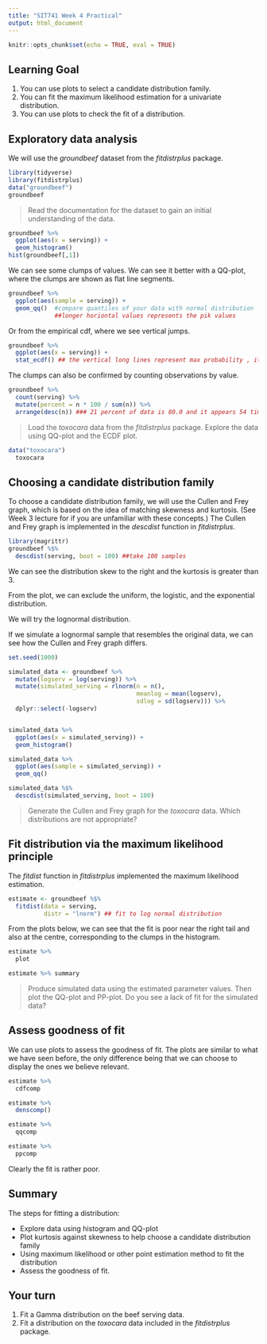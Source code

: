 ```yaml
---
title: "SIT741 Week 4 Practical"
output: html_document
---
```


```r
knitr::opts_chunk$set(echo = TRUE, eval = TRUE)
```


## Learning Goal
1. You can use plots to select a candidate distribution family.
2. You can fit the maximum likelihood estimation for a univariate distribution.
3. You can use plots to check the fit of a distribution.


## Exploratory data analysis

We will use the *groundbeef* dataset from the *fitdistrplus* package. 

```r
library(tidyverse)
library(fitdistrplus)
data("groundbeef")
groundbeef
```

> Read the documentation for the dataset to gain an initial understanding of the data.

```r
groundbeef %>% 
  ggplot(aes(x = serving)) +
  geom_histogram()
hist(groundbeef[,1])
```

We can see some clumps of values. 
We can see it better with a QQ-plot, where the clumps are shown as flat line segments.
```r
groundbeef %>% 
  ggplot(aes(sample = serving)) +
  geom_qq()  #compare quantiles of your data with normal distribution
             ##longer horiontal values represents the pik values 
```
Or from the empirical cdf, where we see vertical jumps.
```r
groundbeef %>% 
  ggplot(aes(x = serving)) +
  stat_ecdf() ## the vertical long lines represent max probability , it also shows quantiles and the respectivw probabilitites 
```



The clumps can also be confirmed by counting observations by value.

```r
groundbeef %>% 
  count(serving) %>% 
  mutate(percent = n * 100 / sum(n)) %>% 
  arrange(desc(n)) ### 21 percent of data is 80.0 and it appears 54 times 
```

> Load the *toxocara* data from the *fitdistrplus* package. Explore the data using QQ-plot and the ECDF plot.

```r
data("toxocara")
  toxocara
```

## Choosing a candidate distribution family

To choose a candidate distribution family, 
we will use the Cullen and Frey graph, which is based on the idea of matching skewness and kurtosis.
(See Week 3 lecture for if you are unfamiliar with these concepts.)
The Cullen and Frey graph is implemented in the *descdist* function in *fitdistrplus*.

```r
library(magrittr)
groundbeef %$% 
  descdist(serving, boot = 100) ##take 100 samples 
```

We can see the distribution skew to the right and the kurtosis is greater than 3.

From the plot, we can exclude the uniform, the logistic, and the exponential distribution.

We will try the lognormal distribution. 

If we simulate a lognormal sample that resembles the original data, we can see how the Cullen and Frey graph differs.
```r
set.seed(1000)

simulated_data <- groundbeef %>% 
  mutate(logserv = log(serving)) %>% 
  mutate(simulated_serving = rlnorm(n = n(),
                                    meanlog = mean(logserv),
                                    sdlog = sd(logserv))) %>% 
  dplyr::select(-logserv)


simulated_data %>% 
  ggplot(aes(x = simulated_serving)) +
  geom_histogram()

simulated_data %>% 
  ggplot(aes(sample = simulated_serving)) +
  geom_qq()

simulated_data %$%  
  descdist(simulated_serving, boot = 100)
```

> Generate the Cullen and Frey graph for the *toxocara* data. Which distributions are not appropriate?

## Fit distribution via the maximum likelihood principle

The *fitdist* function in *fitdistrplus* implemented the maximum likelihood estimation.

```r
estimate <- groundbeef %$%
  fitdist(data = serving, 
          distr = "lnorm") ## fit to log normal distribution
```
From the plots below, we can see that the fit is poor near the right tail and also at the centre, corresponding to the clumps in the histogram.
```r
estimate %>% 
  plot
```

```r
estimate %>% summary
```

> Produce simulated data using the estimated parameter values. Then plot the QQ-plot and PP-plot. Do you see a lack of fit for the simulated data?


## Assess goodness of fit

We can use plots to assess the goodness of fit. 
The plots are similar to what we have seen before, the only difference being that we can choose to display the ones we believe relevant.

```r
estimate %>% 
  cdfcomp
```
```r
estimate %>% 
  denscomp()
```
```r
estimate %>% 
  qqcomp
```

```r
estimate %>% 
  ppcomp
```

Clearly the fit is rather poor. 


## Summary


The steps for fitting a distribution: 
 
* Explore data using histogram and QQ-plot
* Plot kurtosis against skewness to help choose a candidate distribution family
* Using maximum likelihood or other point estimation method to fit the distribution
* Assess the goodness of fit.


## Your turn

1. Fit a Gamma distribution on the beef serving data.
2. Fit a distribution on the *toxocara* data included in the *fitdistrplus* package.



